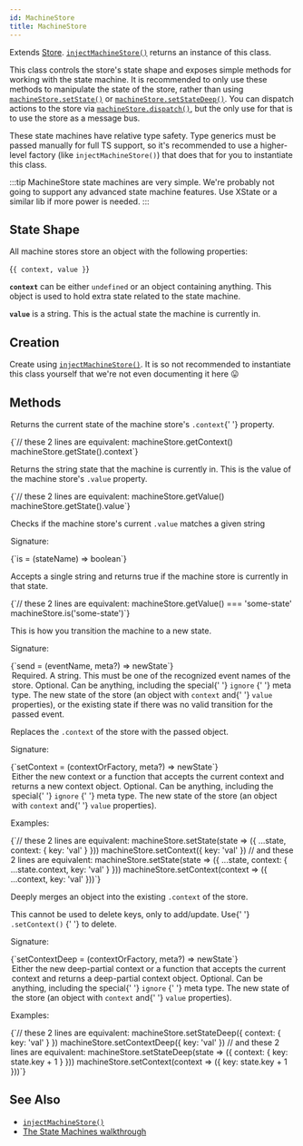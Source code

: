 ```yaml
---
id: MachineStore
title: MachineStore
---
```



Extends [Store](Store). [`injectMachineStore()`](../injectors/injectMachineStore) returns an instance of this class.

This class controls the store's state shape and exposes simple methods for working with the state machine. It is recommended to only use these methods to manipulate the state of the store, rather than using [`machineStore.setState()`](Store#setstate) or [`machineStore.setStateDeep()`](Store#setstatedeep). You can dispatch actions to the store via [`machineStore.dispatch()`](Store#dispatch), but the only use for that is to use the store as a message bus.

These state machines have relative type safety. Type generics must be passed manually for full TS support, so it's recommended to use a higher-level factory (like `injectMachineStore()`) that does that for you to instantiate this class.

:::tip
MachineStore state machines are very simple. We're probably not going to support any advanced state machine features. Use XState or a similar lib if more power is needed.
:::

## State Shape

All machine stores store an object with the following properties:

<Ts>{`{ context, value }`}</Ts>

**`context`** can be either `undefined` or an object containing anything. This object is used to hold extra state related to the state machine.

**`value`** is a string. This is the actual state the machine is currently in.

## Creation

Create using [`injectMachineStore()`](../injectors/injectMachineStore). It is so not recommended to instantiate this class yourself that we're not even documenting it here 😛

## Methods

<Legend>
  <Item name="getContext">
    <p>
      Returns the current state of the machine store's <code>.context</code>{' '}
      property.
    </p>
    <Ts>{`// these 2 lines are equivalent:
machineStore.getContext()
machineStore.getState().context`}</Ts>
  </Item>
  <Item name="getValue">
    <p>
      Returns the string state that the machine is currently in. This is the
      value of the machine store's <code>.value</code> property.
    </p>
    <Ts>{`// these 2 lines are equivalent:
machineStore.getValue()
machineStore.getState().value`}</Ts>
  </Item>
  <Item name="is">
    <p>
      Checks if the machine store's current <code>.value</code> matches a given
      string
    </p>
    <p>Signature:</p>
    <Ts>{`is = (stateName) => boolean`}</Ts>
    <p>
      Accepts a single string and returns true if the machine store is currently
      in that state.
    </p>
    <Ts>{`// these 2 lines are equivalent:
machineStore.getValue() === 'some-state'
machineStore.is('some-state')`}</Ts>
  </Item>
  <Item name="send">
    <p>This is how you transition the machine to a new state.</p>
    <p>Signature:</p>
    <Ts>{`send = (eventName, meta?) => newState`}</Ts>
    <Legend>
      <Item name="eventName">
        Required. A string. This must be one of the recognized event names of
        the store.
      </Item>
      <Item name="meta">
        Optional. Can be anything, including the special{' '}
        <Link to="../utils/internalTypes#ignore">
          <code>ignore</code>
        </Link>{' '}
        meta type.
      </Item>
      <Item name="Returns">
        The new state of the store (an object with <code>context</code> and{' '}
        <code>value</code> properties), or the existing state if there was no
        valid transition for the passed event.
      </Item>
    </Legend>
  </Item>
  <Item name="setContext">
    <p>
      Replaces the <code>.context</code> of the store with the passed object.
    </p>
    <p>Signature:</p>
    <Ts>{`setContext = (contextOrFactory, meta?) => newState`}</Ts>
    <Legend>
      <Item name="contextOrFactory">
        Either the new context or a function that accepts the current context
        and returns a new context object.
      </Item>
      <Item name="meta">
        Optional. Can be anything, including the special{' '}
        <Link to="../utils/internalTypes#ignore">
          <code>ignore</code>
        </Link>{' '}
        meta type.
      </Item>
      <Item name="Returns">
        The new state of the store (an object with <code>context</code> and{' '}
        <code>value</code> properties).
      </Item>
    </Legend>
    <p>Examples:</p>
    <Ts>{`// these 2 lines are equivalent:
machineStore.setState(state => ({ ...state, context: { key: 'val' } }))
machineStore.setContext({ key: 'val' })
// and these 2 lines are equivalent:
machineStore.setState(state => ({ ...state, context: { ...state.context, key: 'val' } }))
machineStore.setContext(context => ({ ...context, key: 'val' }))`}</Ts>
  </Item>
  <Item name="setContextDeep">
    <p>
      Deeply merges an object into the existing <code>.context</code> of the
      store.
    </p>
    <p>
      This cannot be used to delete keys, only to add/update. Use{' '}
      <Link to="#setcontext">
        <code>.setContext()</code>
      </Link>{' '}
      to delete.
    </p>
    <p>Signature:</p>
    <Ts>{`setContextDeep = (contextOrFactory, meta?) => newState`}</Ts>
    <Legend>
      <Item name="contextOrFactory">
        Either the new deep-partial context or a function that accepts the
        current context and returns a deep-partial context object.
      </Item>
      <Item name="meta">
        Optional. Can be anything, including the special{' '}
        <Link to="../utils/internalTypes#ignore">
          <code>ignore</code>
        </Link>{' '}
        meta type.
      </Item>
      <Item name="Returns">
        The new state of the store (an object with <code>context</code> and{' '}
        <code>value</code> properties).
      </Item>
    </Legend>
    <p>Examples:</p>
    <Ts>{`// these 2 lines are equivalent:
machineStore.setStateDeep({ context: { key: 'val' } })
machineStore.setContextDeep({ key: 'val' })
// and these 2 lines are equivalent:
machineStore.setStateDeep(state => ({ context: { key: state.key + 1 } }))
machineStore.setContext(context => ({ key: state.key + 1 }))`}</Ts>
  </Item>
</Legend>

## See Also

- [`injectMachineStore()`](../injectors/injectMachineStore)
- [The State Machines walkthrough](../../walkthrough/state-machines)
